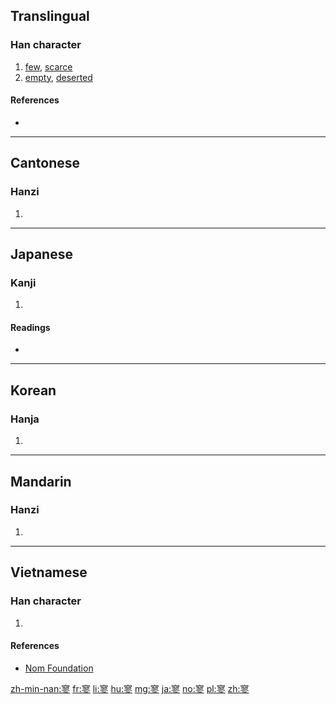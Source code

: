 ==Translingual==

===Han character===
{{Han char|rn=40|rad=宀|as=11|sn=14|four=30202|canj=JSMH|ids=⿱宀翏}}

# [[few]], [[scarce]]
# [[empty]], [[deserted]]

====References====
* {{Han ref|kx=0291.020|dkj=07292|dj=0575.050|hdz=20951.040|uh=5BE5|ud=23525|bh=B9E9|bd=47593}}

----

==Cantonese==

===Hanzi===
{{yue-hanzi|jyut=liu4|y=liu4}}

# {{defn|lang=yue|sort=宀11}}

----

==Japanese==

===Kanji===
{{ja-kanji|grade=|rs=宀11}}

# {{defn|lang=ja|sort=宀11}}

====Readings====
* {{ja-readings|on=[[りょう]] (ryō)|kun=[[さびしい]] (sabishii)}}

----

==Korean==

===Hanja===
{{ko-hanja|hangeul=료|rv=ryo|mr=ryo}}

# {{defn|lang=ko|sort=宀11}}

----

==Mandarin==

===Hanzi===
{{cmn-hanzi|pin=[[liáo]] ([[liao2]])|wg=liao<sup>2</sup>}}

# {{defn|lang=cmn|sort=宀11}}

----

==Vietnamese==

===Han character===
{{vi-hantu|liêu|rs=宀11}}

# {{defn|lang=vi|sort=宀11}}

====References====
* [http://nomfoundation.org/common/nom_details.php?codepoint=5be5 Nom Foundation]

[[zh-min-nan:寥]]
[[fr:寥]]
[[li:寥]]
[[hu:寥]]
[[mg:寥]]
[[ja:寥]]
[[no:寥]]
[[pl:寥]]
[[zh:寥]]